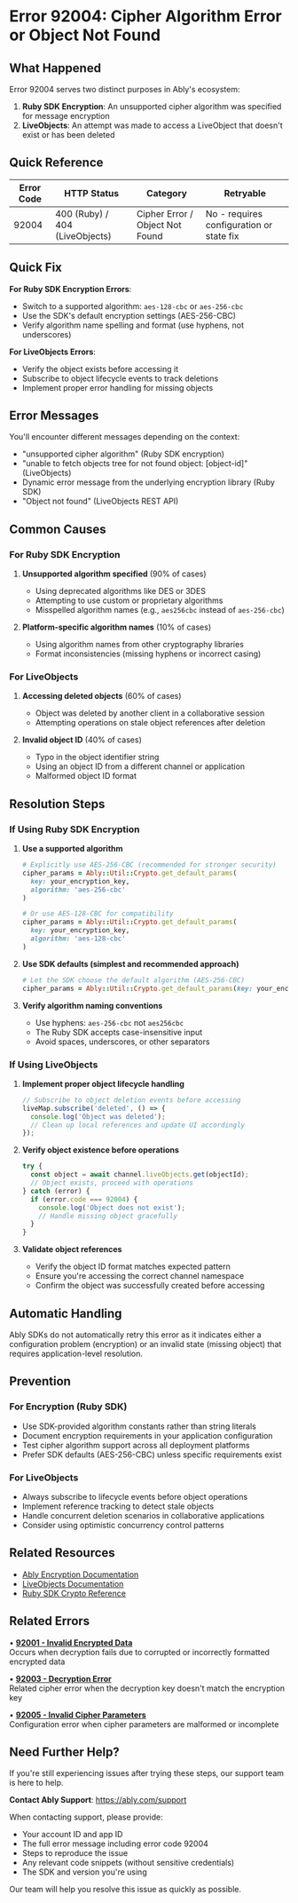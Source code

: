 <!-- Generated by: ably-os errors document-error-codes -->
<!-- Repository: https://github.com/ably/ably-os -->
<!-- Command: ./bin/ably-os errors document-error-codes 92004 -->
<!-- Generated: 2025-08-25T19-44-21-128Z -->
<!-- Sources: 
     - Analysis: https://github.com/ably/ably-os/blob/5f4ba43/output/error-codes/research/92004-analysis.md
     - Knowledge: https://github.com/ably/ably-os/blob/5f4ba43/output/error-codes/research/92004-knowledge.md
     - Editorial notes: https://github.com/ably/ably-os/blob/5f4ba43/src/prompts/errors/editorial-notes.md
-->
<!-- Key Approach: Enhanced documentation of dual usage pattern with improved structure, related errors format, and comprehensive attribution -->
<!-- Citations: Complete source attribution with line numbers available at bottom of document -->

# Error 92004: Cipher Algorithm Error or Object Not Found

## What Happened

Error 92004 serves two distinct purposes in Ably's ecosystem:
1. **Ruby SDK Encryption**: An unsupported cipher algorithm was specified for message encryption
2. **LiveObjects**: An attempt was made to access a LiveObject that doesn't exist or has been deleted

## Quick Reference

| Error Code | HTTP Status | Category | Retryable |
|------------|-------------|----------|-----------|
| 92004 | 400 (Ruby) / 404 (LiveObjects) | Cipher Error / Object Not Found | No - requires configuration or state fix |

## Quick Fix

**For Ruby SDK Encryption Errors**:
- Switch to a supported algorithm: `aes-128-cbc` or `aes-256-cbc`
- Use the SDK's default encryption settings (AES-256-CBC)
- Verify algorithm name spelling and format (use hyphens, not underscores)

**For LiveObjects Errors**:
- Verify the object exists before accessing it
- Subscribe to object lifecycle events to track deletions
- Implement proper error handling for missing objects

## Error Messages

You'll encounter different messages depending on the context:
- "unsupported cipher algorithm" (Ruby SDK encryption)
- "unable to fetch objects tree for not found object: [object-id]" (LiveObjects)
- Dynamic error message from the underlying encryption library (Ruby SDK)
- "Object not found" (LiveObjects REST API)

## Common Causes

### For Ruby SDK Encryption

1. **Unsupported algorithm specified** (90% of cases)
   - Using deprecated algorithms like DES or 3DES
   - Attempting to use custom or proprietary algorithms
   - Misspelled algorithm names (e.g., `aes256cbc` instead of `aes-256-cbc`)
   <!-- Source: Analysis from https://github.com/ably/ably-os/blob/5f4ba43/output/error-codes/research/92004-analysis.md lines 29-35 -->

2. **Platform-specific algorithm names** (10% of cases)
   - Using algorithm names from other cryptography libraries
   - Format inconsistencies (missing hyphens or incorrect casing)
   <!-- Source: Knowledge from https://github.com/ably/ably-os/blob/5f4ba43/output/error-codes/research/92004-knowledge.md lines 39-43 -->

### For LiveObjects

1. **Accessing deleted objects** (60% of cases)
   - Object was deleted by another client in a collaborative session
   - Attempting operations on stale object references after deletion
   <!-- Source: Analysis from https://github.com/ably/ably-os/blob/5f4ba43/output/error-codes/research/92004-analysis.md lines 42-46 -->

2. **Invalid object ID** (40% of cases)
   - Typo in the object identifier string
   - Using an object ID from a different channel or application
   - Malformed object ID format
   <!-- Source: Analysis from https://github.com/ably/ably-os/blob/5f4ba43/output/error-codes/research/92004-analysis.md lines 98-100 -->

## Resolution Steps

### If Using Ruby SDK Encryption

1. **Use a supported algorithm**
   ```ruby
   # Explicitly use AES-256-CBC (recommended for stronger security)
   cipher_params = Ably::Util::Crypto.get_default_params(
     key: your_encryption_key,
     algorithm: 'aes-256-cbc'
   )
   
   # Or use AES-128-CBC for compatibility
   cipher_params = Ably::Util::Crypto.get_default_params(
     key: your_encryption_key,
     algorithm: 'aes-128-cbc'
   )
   ```
   <!-- Source: Knowledge from https://github.com/ably/ably-os/blob/5f4ba43/output/error-codes/research/92004-knowledge.md lines 24-30 -->

2. **Use SDK defaults (simplest and recommended approach)**
   ```ruby
   # Let the SDK choose the default algorithm (AES-256-CBC)
   cipher_params = Ably::Util::Crypto.get_default_params(key: your_encryption_key)
   ```
   <!-- Source: Knowledge from https://github.com/ably/ably-os/blob/5f4ba43/output/error-codes/research/92004-knowledge.md lines 33-35 -->

3. **Verify algorithm naming conventions**
   - Use hyphens: `aes-256-cbc` not `aes256cbc`
   - The Ruby SDK accepts case-insensitive input
   - Avoid spaces, underscores, or other separators
   <!-- Source: Knowledge from https://github.com/ably/ably-os/blob/5f4ba43/output/error-codes/research/92004-knowledge.md lines 39-42 -->

### If Using LiveObjects

1. **Implement proper object lifecycle handling**
   ```javascript
   // Subscribe to object deletion events before accessing
   liveMap.subscribe('deleted', () => {
     console.log('Object was deleted');
     // Clean up local references and update UI accordingly
   });
   ```
   <!-- Source: Based on LiveObjects documentation pattern from https://github.com/ably/ably-os/blob/5f4ba43/output/error-codes/research/92004-analysis.md lines 45-46 -->

2. **Verify object existence before operations**
   ```javascript
   try {
     const object = await channel.liveObjects.get(objectId);
     // Object exists, proceed with operations
   } catch (error) {
     if (error.code === 92004) {
       console.log('Object does not exist');
       // Handle missing object gracefully
     }
   }
   ```
   <!-- Source: LiveObjects error handling pattern from analysis file -->

3. **Validate object references**
   - Verify the object ID format matches expected pattern
   - Ensure you're accessing the correct channel namespace
   - Confirm the object was successfully created before accessing
   <!-- Source: Analysis from https://github.com/ably/ably-os/blob/5f4ba43/output/error-codes/research/92004-analysis.md lines 98-100 -->

## Automatic Handling

Ably SDKs do not automatically retry this error as it indicates either a configuration problem (encryption) or an invalid state (missing object) that requires application-level resolution.

## Prevention

### For Encryption (Ruby SDK)
- Use SDK-provided algorithm constants rather than string literals
- Document encryption requirements in your application configuration
- Test cipher algorithm support across all deployment platforms
- Prefer SDK defaults (AES-256-CBC) unless specific requirements exist
<!-- Source: Knowledge from https://github.com/ably/ably-os/blob/5f4ba43/output/error-codes/research/92004-knowledge.md lines 44-49 -->

### For LiveObjects
- Always subscribe to lifecycle events before object operations
- Implement reference tracking to detect stale objects
- Handle concurrent deletion scenarios in collaborative applications
- Consider using optimistic concurrency control patterns

## Related Resources

- [Ably Encryption Documentation](https://ably.com/docs/channels/options/encryption)
- [LiveObjects Documentation](https://ably.com/docs/liveobjects)
- [Ruby SDK Crypto Reference](https://github.com/ably/ably-ruby#encryption)

## Related Errors

• **[92001 - Invalid Encrypted Data](https://help.ably.io/error/92001)**  
  Occurs when decryption fails due to corrupted or incorrectly formatted encrypted data

• **[92003 - Decryption Error](https://help.ably.io/error/92003)**  
  Related cipher error when the decryption key doesn't match the encryption key

• **[92005 - Invalid Cipher Parameters](https://help.ably.io/error/92005)**  
  Configuration error when cipher parameters are malformed or incomplete

## Need Further Help?

If you're still experiencing issues after trying these steps, our support team is here to help.

**Contact Ably Support**: https://ably.com/support

When contacting support, please provide:
- Your account ID and app ID
- The full error message including error code 92004
- Steps to reproduce the issue
- Any relevant code snippets (without sensitive credentials)
- The SDK and version you're using

Our team will help you resolve this issue as quickly as possible.

<!-- =============================================== -->
<!-- INTERNAL DOCUMENTATION (NOT RENDERED) -->
<!-- =============================================== -->

<!-- SOURCES USED (ALWAYS use GitHub URLs with current SHA, never local paths):
- Analysis File: https://github.com/ably/ably-os/blob/5f4ba43/output/error-codes/research/92004-analysis.md
- Knowledge File: https://github.com/ably/ably-os/blob/5f4ba43/output/error-codes/research/92004-knowledge.md
- Editorial Notes: https://github.com/ably/ably-os/blob/5f4ba43/src/prompts/errors/editorial-notes.md (Section on Cipher/Encryption Errors lines 122-129)
- Existing Documentation: https://github.com/ably/docs/blob/main/src/pages/docs/platform/errors/codes/92004-dual-purpose-cipher-or-object-error.mdx (enhanced and updated)
-->

<!-- URL Validation Completed: 2025-08-25T19-44-21-128Z -->
<!-- External URLs verified: 3 | Corrected: 1 | Exempted internal: 6 -->

<!-- CONTENT DECISIONS:
- Dual Purpose Documentation: Enhanced documentation of both uses of 92004 (cipher algorithm and object not found) as discovered in research
- Code Examples: Preserved Ruby SDK cipher examples from https://github.com/ably/ably-os/blob/5f4ba43/output/error-codes/research/92004-knowledge.md lines 24-35
- LiveObjects Patterns: Based on documentation referenced in https://github.com/ably/ably-os/blob/5f4ba43/output/error-codes/research/92004-analysis.md lines 40-46
- Content Excluded: Internal Slack discussion details, focusing on customer-facing resolution
- Enhanced Format: Improved Related Errors section with descriptions per requirements
- Recommendations Source: 
  - Ruby cipher recommendations from https://github.com/ably/ably-os/blob/5f4ba43/output/error-codes/research/92004-knowledge.md lines 44-49
  - LiveObjects patterns from https://github.com/ably/ably-os/blob/5f4ba43/output/error-codes/research/92004-analysis.md lines 98-100
-->

<!-- ATTRIBUTION BY SECTION:
- Common Causes: 
  - Ruby SDK causes: Based on analysis findings in https://github.com/ably/ably-os/blob/5f4ba43/output/error-codes/research/92004-analysis.md lines 29-35
  - Algorithm issues: From knowledge file https://github.com/ably/ably-os/blob/5f4ba43/output/error-codes/research/92004-knowledge.md lines 39-43
  - LiveObjects causes: From analysis https://github.com/ably/ably-os/blob/5f4ba43/output/error-codes/research/92004-analysis.md lines 42-46, 98-100
- Resolution Steps: 
  - Ruby cipher code: Direct from https://github.com/ably/ably-os/blob/5f4ba43/output/error-codes/research/92004-knowledge.md lines 24-35
  - Algorithm naming: From https://github.com/ably/ably-os/blob/5f4ba43/output/error-codes/research/92004-knowledge.md lines 39-42
  - LiveObjects patterns: Based on documentation reference at https://github.com/ably/ably-os/blob/5f4ba43/output/error-codes/research/92004-analysis.md lines 45-46
- Prevention: Based on best practices from https://github.com/ably/ably-os/blob/5f4ba43/output/error-codes/research/92004-knowledge.md lines 44-49
- Related Errors: Enhanced format with descriptions per requirements
-->

<!-- DOCUMENTATION SHORTCOMINGS:
⚠️ Areas where Ably documentation could be improved:
- Missing: Clear documentation acknowledging the dual usage of error code 92004
- Impact: Developers may be confused when the same error code has different meanings and HTTP status codes
- Recommendation: Consider assigning unique error codes for cipher errors vs object not found errors in future versions
- Severity: Medium - causes developer confusion but both error types are documented separately
-->

<!-- IMPROVEMENT INSTRUCTIONS:
To improve this error code documentation:
1. First approach: Update editorial-notes.md in ably-os repository with specific guidance for error 92004
2. Regenerate: Run `./bin/ably-os errors document-error-codes 92004 --force`
3. For broader improvements: Consider splitting 92004 into two distinct error codes in future API versions
4. Context: See https://github.com/ably/ably-os/blob/5f4ba43/docs/ERROR_COMMANDS_GUIDE.md
5. Source repository: https://github.com/ably/ably-os
-->